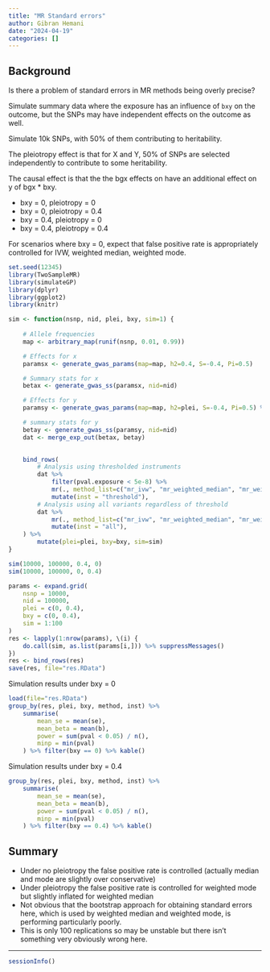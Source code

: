 ```yaml
---
title: "MR Standard errors"
author: Gibran Hemani
date: "2024-04-19"
categories: []
---
```


## Background

Is there a problem of standard errors in MR methods being overly precise?

Simulate summary data where the exposure has an influence of `bxy` on the outcome, but the SNPs may have independent effects on the outcome as well. 

Simulate 10k SNPs, with 50% of them contributing to heritability.

The pleiotropy effect is that for X and Y, 50% of SNPs are selected independently to contribute to some heritability.

The causal effect is that the the bgx effects on have an additional effect on y of bgx * bxy.

- bxy = 0, pleiotropy = 0
- bxy = 0, pleiotropy = 0.4
- bxy = 0.4, pleiotropy = 0
- bxy = 0.4, pleiotropy = 0.4

For scenarios where bxy = 0, expect that false positive rate is appropriately controlled for IVW, weighted median, weighted mode.

```r
set.seed(12345)
library(TwoSampleMR)
library(simulateGP)
library(dplyr)
library(ggplot2)
library(knitr)

sim <- function(nsnp, nid, plei, bxy, sim=1) {
    
    # Allele frequencies
    map <- arbitrary_map(runif(nsnp, 0.01, 0.99))

    # Effects for x
    paramsx <- generate_gwas_params(map=map, h2=0.4, S=-0.4, Pi=0.5)

    # Summary stats for x
    betax <- generate_gwas_ss(paramsx, nid=nid)

    # Effects for y
    paramsy <- generate_gwas_params(map=map, h2=plei, S=-0.4, Pi=0.5) %>% mutate(beta = beta + paramsx$beta * bxy)

    # summary stats for y
    betay <- generate_gwas_ss(paramsy, nid=nid)
    dat <- merge_exp_out(betax, betay) 

    
    bind_rows(
        # Analysis using thresholded instruments
        dat %>%
            filter(pval.exposure < 5e-8) %>%
            mr(., method_list=c("mr_ivw", "mr_weighted_median", "mr_weighted_mode")) %>%
            mutate(inst = "threshold"),
        # Analysis using all variants regardless of threshold
        dat %>%
            mr(., method_list=c("mr_ivw", "mr_weighted_median", "mr_weighted_mode")) %>%
            mutate(inst = "all"),
    ) %>%
        mutate(plei=plei, bxy=bxy, sim=sim)
}

sim(10000, 100000, 0.4, 0)
sim(10000, 100000, 0, 0.4)
```


```r
params <- expand.grid(
    nsnp = 10000,
    nid = 100000,
    plei = c(0, 0.4),
    bxy = c(0, 0.4),
    sim = 1:100
)
res <- lapply(1:nrow(params), \(i) {
    do.call(sim, as.list(params[i,])) %>% suppressMessages()
})
res <- bind_rows(res)
save(res, file="res.RData")
```

Simulation results under bxy = 0

```r
load(file="res.RData")
group_by(res, plei, bxy, method, inst) %>%
    summarise(
        mean_se = mean(se), 
        mean_beta = mean(b), 
        power = sum(pval < 0.05) / n(),
        minp = min(pval)
    ) %>% filter(bxy == 0) %>% kable()
```

Simulation results under bxy = 0.4

```r
group_by(res, plei, bxy, method, inst) %>%
    summarise(
        mean_se = mean(se), 
        mean_beta = mean(b), 
        power = sum(pval < 0.05) / n(),
        minp = min(pval)
    ) %>% filter(bxy == 0.4) %>% kable()
```

## Summary

- Under no pleiotropy the false positive rate is controlled (actually median and mode are slightly over conservative)
- Under pleiotropy the false positive rate is controlled for weighted mode but slightly inflated for weighted median
- Not obvious that the bootstrap approach for obtaining standard errors here, which is used by weighted median and weighted mode, is performing particularly poorly.
- This is only 100 replications so may be unstable but there isn't something very obviously wrong here.


---

```r
sessionInfo()
```
